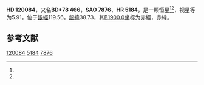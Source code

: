 {{Starbox begin
| name = HD 120084
}}
{{Starbox observe
| epoch = [[J2000.0|J2000.0]]
| constell = {{星座名待查}}<ref name=SIMBAD>{{cite web
 | url=http://simbad.u-strasbg.fr/simbad/sim-id?Ident=HR+5184
 | title =Pulsating variable Star
 | publisher=Centre de Données astronomiques de Strasbourg
 | work=SIMBAD
 | accessdate=2012-07-13}}</ref><ref name=DATA>{{cite web
 | url=http://vizier.u-strasbg.fr/viz-bin/VizieR-5?-out.add=.&-source=5050&-corr=PK=HR&-out.max=9999&HR=5184
 | title=VizieR Detailed Page
 | accessdate=2012-07-13
 | archive-date=2019-02-16
 | archive-url=https://web.archive.org/web/20190216081841/http://vizier.u-strasbg.fr/viz-bin/VizieR-5?-out.add=.&-source=5050&-corr=PK=HR&-out.max=9999&HR=5184
 | dead-url=no
 }}</ref>
| 星官 = 
| ra = {{RA|13|42|39.3}}<ref name=SIMBAD /><ref name=DATA />
| dec = {{DEC|+78|3|52}}<ref name=SIMBAD /><ref name=DATA />
| appmag_v = 5.91<ref name=SIMBAD /><ref name=DATA />
}}
{{Starbox character
| class = gG7<ref name=SIMBAD /><ref name=DATA />
| b-v = 1.01<ref name=SIMBAD /><ref name=DATA />
| u-b = <ref name=SIMBAD /><ref name=DATA />
| r-i = <ref name=SIMBAD /><ref name=DATA />
| variable = 
}}
{{Starbox astrometry
| radial_v = 
| prop_mo_ra = -7
| parallax = 0.034
| p_error = 
}}
{{Starbox catalog
| names =BD+78 466，[[SAO星表|SAO]] 7876，[[HD星表|HD]] 120084，[[HR星表|HR]] 5184}}
{{Starbox reference |Simbad=HR+5184}}
{{Starbox end}}

'''HD 120084'''，又名'''BD+78 466'''，'''SAO 7876'''、'''HR 5184'''，是一颗恒星<ref name=SIMBAD /><ref name=DATA />，视星等为5.91，位于[[銀道座標系|銀經]]119.56，[[銀道座標系|銀緯]]38.73，其[[B1900.0|B1900.0]]坐标为赤經{{RA|13|42|13.2}}，赤緯{{DEC|+78|38.73|54}}。

== 参考文献 ==
{{reflist}}

{{star-stub}}

[[Category:HD和HDE天體|120084]]
[[Category:HR天體|5184]]
[[Category:SAO天體|7876]]